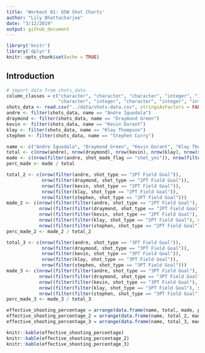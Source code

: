 ```yaml
---
title: 'Workout 01: GSW Shot Charts'
author: "Lily Bhattacharjee"
date: "3/12/2019"
output: github_document
---
```


```r
library('knitr')
library('dplyr')
knitr::opts_chunk$set(echo = TRUE)
```

## Introduction

```r
# import data from shots_data
column_classes = c("character", "character", "character", "integer", "integer", "integer", "integer", "character", "character",
                   "character", "integer", "character", "integer", "integer", "character", "integer")
shots_data <- read.csv("../data/shots-data.csv", stringsAsFactors = FALSE, colClasses = column_classes)
andre <- filter(shots_data, name == "Andre Iguodala")
draymond <- filter(shots_data, name == "Draymond Green")
kevin <- filter(shots_data, name == "Kevin Durant")
klay <- filter(shots_data, name == "Klay Thompson")
stephen <- filter(shots_data, name == "Stephen Curry")

name <- c("Andre Iguodala", "Draymond Green", "Kevin Durant", "Klay Thompson", "Stephen Curry")
total <- c(nrow(andre), nrow(draymond), nrow(kevin), nrow(klay), nrow(stephen))
made <- c(nrow(filter(andre, shot_made_flag == "shot_yes")), nrow(filter(draymond, shot_made_flag == "shot_yes")), nrow(filter(kevin, shot_made_flag == "shot_yes")), nrow(filter(klay, shot_made_flag == "shot_yes")), nrow(filter(stephen, shot_made_flag == "shot_yes")))
perc_made <- made / total

total_2 <- c(nrow(filter(andre, shot_type == "2PT Field Goal")), 
             nrow(filter(draymond, shot_type == "2PT Field Goal")), 
             nrow(filter(kevin, shot_type == "2PT Field Goal")), 
             nrow(filter(klay, shot_type == "2PT Field Goal")), 
             nrow(filter(stephen, shot_type == "2PT Field Goal")))
made_2 <- c(nrow((filter(filter(andre, shot_type == "2PT Field Goal"), shot_made_flag == "shot_yes"))), 
            nrow((filter(filter(draymond, shot_type == "2PT Field Goal"), shot_made_flag == "shot_yes"))), 
            nrow((filter(filter(kevin, shot_type == "2PT Field Goal"), shot_made_flag == "shot_yes"))), 
            nrow((filter(filter(klay, shot_type == "2PT Field Goal"), shot_made_flag == "shot_yes"))), 
            nrow((filter(filter(stephen, shot_type == "2PT Field Goal"), shot_made_flag == "shot_yes"))))
perc_made_2 <- made_2 / total_2

total_3 <- c(nrow(filter(andre, shot_type == "3PT Field Goal")), 
             nrow(filter(draymond, shot_type == "3PT Field Goal")), 
             nrow(filter(kevin, shot_type == "3PT Field Goal")), 
             nrow(filter(klay, shot_type == "3PT Field Goal")), 
             nrow(filter(stephen, shot_type == "3PT Field Goal")))
made_3 <- c(nrow((filter(filter(andre, shot_type == "3PT Field Goal"), shot_made_flag == "shot_yes"))), 
            nrow((filter(filter(draymond, shot_type == "3PT Field Goal"), shot_made_flag == "shot_yes"))), 
            nrow((filter(filter(kevin, shot_type == "3PT Field Goal"), shot_made_flag == "shot_yes"))), 
            nrow((filter(filter(klay, shot_type == "3PT Field Goal"), shot_made_flag == "shot_yes"))), 
            nrow((filter(filter(stephen, shot_type == "3PT Field Goal"), shot_made_flag == "shot_yes"))))
perc_made_3 <- made_3 / total_3

effective_shooting_percentage = arrange(data.frame(name, total, made, perc_made), desc(perc_made))
effective_shooting_percentage_2 = arrange(data.frame(name, total_2, made_2, perc_made_2), desc(perc_made_2))
effective_shooting_percentage_3 = arrange(data.frame(name, total_3, made_3, perc_made_3), desc(perc_made_3))
```

```r
knitr::kable(effective_shooting_percentage)
knitr::kable(effective_shooting_percentage_2)
knitr::kable(effective_shooting_percentage_3)
```

## 
